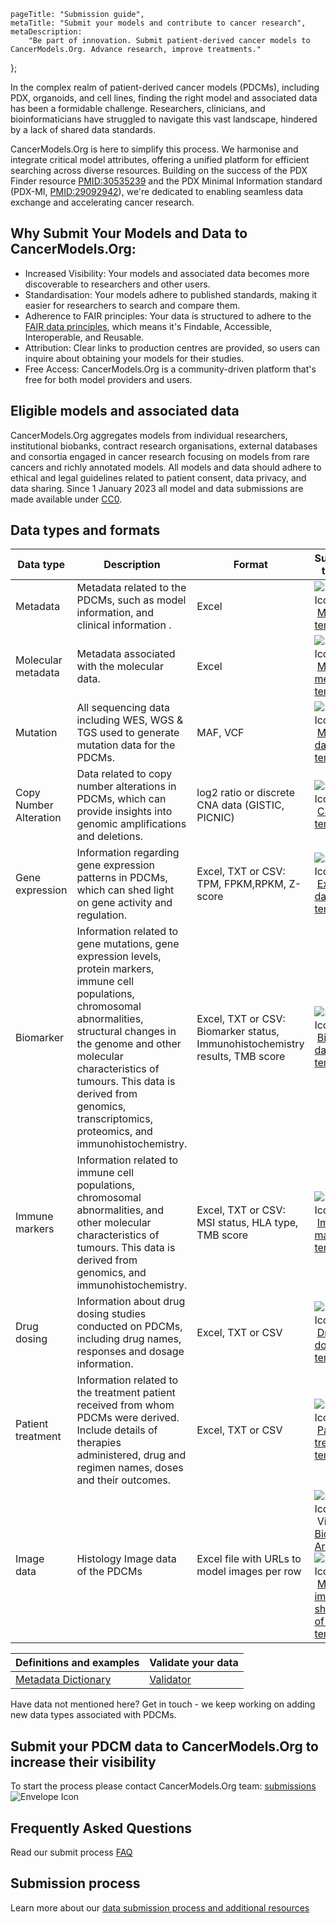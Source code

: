
[comment]: # "Metadata"
[comment]: # "Page title = h1 in banner"

	pageTitle: "Submission guide",
	metaTitle: "Submit your models and contribute to cancer research",
	metaDescription:
		"Be part of innovation. Submit patient-derived cancer models to CancerModels.Org. Advance research, improve treatments."
};

[comment]: # "Page content below"
[comment]: # "Can include html tags"

In the complex realm of patient-derived cancer models (PDCMs), including PDX, organoids, and cell lines, finding the right model and associated data has been a formidable challenge. Researchers, clinicians, and bioinformaticians have struggled to navigate this vast landscape, hindered by a lack of shared data standards.

CancerModels.Org is here to simplify this process. We harmonise and integrate critical model attributes, offering a unified platform for efficient searching across diverse resources. Building on the success of the PDX Finder resource <a href="https://pubmed.ncbi.nlm.nih.gov/30535239/" target="_blank" rel="noopener noreferrer">PMID:30535239</a> and the PDX Minimal Information standard (PDX-MI, <a href="https://pubmed.ncbi.nlm.nih.gov/29092942/" target="_blank" rel="noopener noreferrer">PMID:29092942</a>), we're dedicated to enabling seamless data exchange and accelerating cancer research.

## Why Submit Your Models and Data to CancerModels.Org:

- Increased Visibility: Your models and associated data becomes more discoverable to researchers and other users.
- Standardisation: Your models adhere to published standards, making it easier for researchers to search and compare them.
- Adherence to FAIR principles: Your data is structured to adhere to the <a href="https://www.go-fair.org/fair-principles/" target="_blank" rel="noreferrer">FAIR data principles</a>, which means it's Findable, Accessible, Interoperable, and Reusable.
- Attribution: Clear links to production centres are provided, so users can inquire about obtaining your models for their studies.
- Free Access: CancerModels.Org is a community-driven platform that's free for both model providers and users.

## Eligible models and associated data

CancerModels.Org aggregates models from individual researchers, institutional biobanks, contract research organisations, external databases and consortia engaged in cancer research focusing on models from rare cancers and richly annotated models. All models and data should adhere to ethical and legal guidelines related to patient consent, data privacy, and data sharing. Since 1 January 2023 all model and data submissions are made available under <a href="https://creativecommons.org/share-your-work/public-domain/cc0/" target="_blank" rel="noopener noreferrer">CC0</a>.

## Data types and formats

| Data type              | Description                                                                                                                                                                                                                                                                                                     | Format                                                                       | Submission template                                                                                                                                                                                                                                                                                                                                                                                                 |
| ---------------------- | --------------------------------------------------------------------------------------------------------------------------------------------------------------------------------------------------------------------------------------------------------------------------------------------------------------- | ---------------------------------------------------------------------------- | ------------------------------------------------------------------------------------------------------------------------------------------------------------------------------------------------------------------------------------------------------------------------------------------------------------------------------------------------------------------------------------------------------------------- |
| Metadata               | Metadata related to the PDCMs, such as model information, and clinical information .                                                                                                                                                                                                                            | Excel                                                                        | <img className="d-inline" src="/img/sheet-icon.svg" title="Sheet Icon" alt="Sheet Icon"/>&nbsp;[Metadata template](/static/templates/metadata_template.xlsx)                                                                                                                                                                                                                                                        |
| Molecular metadata     | Metadata associated with the molecular data.                                                                                                                                                                                                                                                                    | Excel                                                                        | <img className="d-inline" src="/img/sheet-icon.svg" title="Sheet Icon" alt="Sheet Icon"/>&nbsp;[Molecular metadata template](/static/templates/molecular_metadata.xlsx)                                                                                                                                                                                                                                             |
| Mutation               | All sequencing data including WES, WGS & TGS used to generate mutation data for the PDCMs.                                                                                                                                                                                                                      | MAF, VCF                                                                     | <img className="d-inline" src="/img/sheet-icon.svg" title="Sheet Icon" alt="Sheet Icon"/>&nbsp;[Mutation data template](/static/templates/mutation_template_external.xlsx)                                                                                                                                                                                                                                          |
| Copy Number Alteration | Data related to copy number alterations in PDCMs, which can provide insights into genomic amplifications and deletions.                                                                                                                                                                                         | log2 ratio or discrete CNA data (GISTIC, PICNIC)                             | <img className="d-inline" src="/img/sheet-icon.svg" title="Sheet Icon" alt="Sheet Icon"/>&nbsp;[CNA data template](/static/templates/cna_template.xlsx)                                                                                                                                                                                                                                                             |
| Gene expression        | Information regarding gene expression patterns in PDCMs, which can shed light on gene activity and regulation.                                                                                                                                                                                                  | Excel, TXT or CSV: TPM, FPKM,RPKM, Z-score                                   | <img className="d-inline" src="/img/sheet-icon.svg" title="Sheet Icon" alt="Sheet Icon"/>&nbsp;[Expression data template](/static/templates/expression_template.xlsx)                                                                                                                                                                                                                                               |
| Biomarker              | Information related to gene mutations, gene expression levels, protein markers, immune cell populations, chromosomal abnormalities, structural changes in the genome and other molecular characteristics of tumours. This data is derived from genomics, transcriptomics, proteomics, and immunohistochemistry. | Excel, TXT or CSV: Biomarker status, Immunohistochemistry results, TMB score | <img className="d-inline" src="/img/sheet-icon.svg" title="Sheet Icon" alt="Sheet Icon"/>&nbsp;[Biomarker data template](/static/templates/biomarker_template.xlsx)                                                                                                                                                                                                                                                 |
| Immune markers         | Information related to immune cell populations, chromosomal abnormalities, and other molecular characteristics of tumours. This data is derived from genomics, and immunohistochemistry.                                                                                                                        | Excel, TXT or CSV: MSI status, HLA type, TMB score                           | <img className="d-inline" src="/img/sheet-icon.svg" title="Sheet Icon" alt="Sheet Icon"/>&nbsp;[Immune marker template](/static/templates/immunemarker_template.xlsx)                                                                                                                                                                                                                                               |
| Drug dosing            | Information about drug dosing studies conducted on PDCMs, including drug names, responses and dosage information.                                                                                                                                                                                               | Excel, TXT or CSV                                                            | <img className="d-inline" src="/img/sheet-icon.svg" title="Sheet Icon" alt="Sheet Icon"/>&nbsp;[Drug dosing template](/static/templates/drug_dosing_template.xlsx)                                                                                                                                                                                                                                                  |
| Patient treatment      | Information related to the treatment patient received from whom PDCMs were derived. Include details of therapies administered, drug and regimen names, doses and their outcomes.                                                                                                                                | Excel, TXT or CSV                                                            | <img className="d-inline" src="/img/sheet-icon.svg" title="Sheet Icon" alt="Sheet Icon"/>&nbsp;[Patient treatment template](/static/templates/patienttreatment_template.xlsx)                                                                                                                                                                                                                                       |
| Image data             | Histology Image data of the PDCMs                                                                                                                                                                                                                                                                               | Excel file with URLs to model images per row                                 | <img className="d-inline" src="/img/external-icon.svg" title="External Icon" alt="External Icon"/>&nbsp;Via <a href="https://www.ebi.ac.uk/bioimage-archive/" target="_blank" rel="noreferrer">BioImage Archive</a><br/><img className="mt-3 d-inline" src="/img/sheet-icon.svg" title="Sheet Icon" alt="Sheet Icon"/>&nbsp;[Model image sheet part of Metadata template](/static/templates/metadata_template.xlsx) |

| Definitions and examples                      | Validate your data                 |
| --------------------------------------------- | ---------------------------------- |
| [Metadata Dictionary](/validation/dictionary) | [Validator](/validation/validator) |

[comment]: # "Need empty div for spacing"

<div className="mb-5"></div>
Have data not mentioned here? Get in touch - we keep working on adding new data
types associated with PDCMs.

## Submit your PDCM data to CancerModels.Org to increase their visibility

To start the process please contact CancerModels.Org team: [submissions](mailto:helpdesk@cancermodels.org?subject=PDCM%20producer:%20Data%20Submission%20request)&nbsp;<img className="d-inline" src="/img/envelope-icon.svg" title="Envelope Icon" alt="Envelope Icon"/>

## Frequently Asked Questions

Read our submit process [FAQ](/submit/faq)

## Submission process

Learn more about our [data submission process and additional resources](/submit/submission-process)

[comment]: # "End page content - do not edit below this line"

